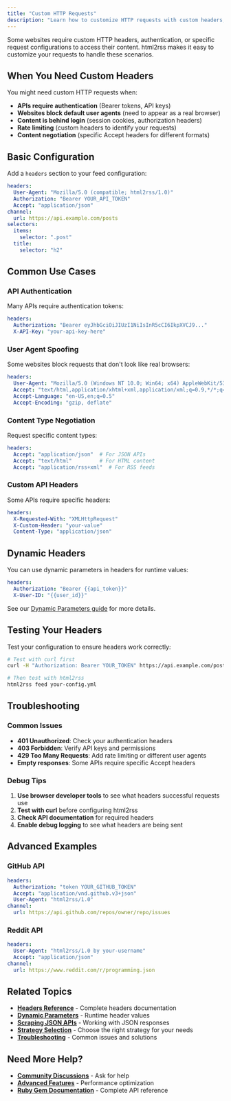 ```yaml
---
title: "Custom HTTP Requests"
description: "Learn how to customize HTTP requests with custom headers, authentication, and API interactions for html2rss."
---
```


Some websites require custom HTTP headers, authentication, or specific request configurations to access their content. html2rss makes it easy to customize your requests to handle these scenarios.

## When You Need Custom Headers

You might need custom HTTP requests when:

- **APIs require authentication** (Bearer tokens, API keys)
- **Websites block default user agents** (need to appear as a real browser)
- **Content is behind login** (session cookies, authorization headers)
- **Rate limiting** (custom headers to identify your requests)
- **Content negotiation** (specific Accept headers for different formats)

## Basic Configuration

Add a `headers` section to your feed configuration:

```yaml
headers:
  User-Agent: "Mozilla/5.0 (compatible; html2rss/1.0)"
  Authorization: "Bearer YOUR_API_TOKEN"
  Accept: "application/json"
channel:
  url: https://api.example.com/posts
selectors:
  items:
    selector: ".post"
  title:
    selector: "h2"
```

## Common Use Cases

### API Authentication

Many APIs require authentication tokens:

```yaml
headers:
  Authorization: "Bearer eyJhbGciOiJIUzI1NiIsInR5cCI6IkpXVCJ9..."
  X-API-Key: "your-api-key-here"
```

### User Agent Spoofing

Some websites block requests that don't look like real browsers:

```yaml
headers:
  User-Agent: "Mozilla/5.0 (Windows NT 10.0; Win64; x64) AppleWebKit/537.36"
  Accept: "text/html,application/xhtml+xml,application/xml;q=0.9,*/*;q=0.8"
  Accept-Language: "en-US,en;q=0.5"
  Accept-Encoding: "gzip, deflate"
```

### Content Type Negotiation

Request specific content types:

```yaml
headers:
  Accept: "application/json"  # For JSON APIs
  Accept: "text/html"         # For HTML content
  Accept: "application/rss+xml"  # For RSS feeds
```

### Custom API Headers

Some APIs require specific headers:

```yaml
headers:
  X-Requested-With: "XMLHttpRequest"
  X-Custom-Header: "your-value"
  Content-Type: "application/json"
```

## Dynamic Headers

You can use dynamic parameters in headers for runtime values:

```yaml
headers:
  Authorization: "Bearer {{api_token}}"
  X-User-ID: "{{user_id}}"
```

See our [Dynamic Parameters guide](/ruby-gem/how-to/dynamic-parameters) for more details.

## Testing Your Headers

Test your configuration to ensure headers work correctly:

```bash
# Test with curl first
curl -H "Authorization: Bearer YOUR_TOKEN" https://api.example.com/posts

# Then test with html2rss
html2rss feed your-config.yml
```

## Troubleshooting

### Common Issues

- **401 Unauthorized**: Check your authentication headers
- **403 Forbidden**: Verify API keys and permissions
- **429 Too Many Requests**: Add rate limiting or different user agents
- **Empty responses**: Some APIs require specific Accept headers

### Debug Tips

1. **Use browser developer tools** to see what headers successful requests use
2. **Test with curl** before configuring html2rss
3. **Check API documentation** for required headers
4. **Enable debug logging** to see what headers are being sent

## Advanced Examples

### GitHub API

```yaml
headers:
  Authorization: "token YOUR_GITHUB_TOKEN"
  Accept: "application/vnd.github.v3+json"
  User-Agent: "html2rss/1.0"
channel:
  url: https://api.github.com/repos/owner/repo/issues
```

### Reddit API

```yaml
headers:
  User-Agent: "html2rss/1.0 by your-username"
  Accept: "application/json"
channel:
  url: https://www.reddit.com/r/programming.json
```

## Related Topics

- **[Headers Reference](/ruby-gem/reference/headers)** - Complete headers documentation
- **[Dynamic Parameters](/ruby-gem/how-to/dynamic-parameters)** - Runtime header values
- **[Scraping JSON APIs](/ruby-gem/how-to/scraping-json)** - Working with JSON responses
- **[Strategy Selection](/ruby-gem/reference/strategy)** - Choose the right strategy for your needs
- **[Troubleshooting](/support/troubleshooting)** - Common issues and solutions

## Need More Help?

- **[Community Discussions](https://github.com/orgs/html2rss/discussions)** - Ask for help
- **[Advanced Features](/ruby-gem/how-to/advanced-features/)** - Performance optimization
- **[Ruby Gem Documentation](/ruby-gem/)** - Complete API reference
